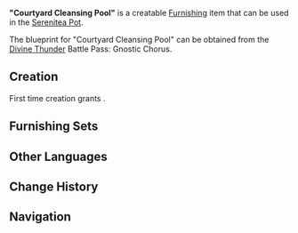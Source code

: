 {{Furnishing Infobox
|id             = 373125
|image          = Item Courtyard Cleansing Pool.png
|category       = Landscape
|subcategory    = Item
|rarity         = 4
|adeptal_energy = 90
|load           = 125
|reduced_load   = 94
|description    = A bowl of water that one cleans one's hands with. It is often set up along the main path to the tea garden.<br />To some Inazumans, carefully washing one's hands and settling one's breathing and state of mind before entering a tea room is a tradition of utmost importance - that way, they can achieve a form of "purity of heart," which will allow them to fully experience the profound mysteries of the tea they shall taste.
|blueprint      = [[Battle Pass/Divine Thunder|Divine Thunder]] Battle Pass: Gnostic Chorus.
|battlepass          = Divine Thunder
}}
'''"Courtyard Cleansing Pool"''' is a creatable [[Furnishing]] item that can be used in the [[Serenitea Pot]].

The blueprint for "Courtyard Cleansing Pool" can be obtained from the [[Battle Pass/Divine Thunder|Divine Thunder]] Battle Pass: Gnostic Chorus.

==Creation==
First time creation grants {{Item|Trust|24|x=90}}.
{{Recipe
|type = Creation
|Otogi Wood = 8
|White Iron Chunk = 4
|time = 16h
|sort = Otogi Wood
}}

==Furnishing Sets==
{{Craft Usage}}

==Other Languages==
{{Other Languages
|en      = "Courtyard Cleansing Pool"
|zhs     = 「前庭净念池」
|zhs_rm  = "Qiántíng Jìngniàn Chí"
|zht     = 「前庭淨念池」
|zht_rm  = "Qiántíng Jìngniàn Chí"
|zh_tl   = 
|ja      = 「庭の浄念池」
|ja_rm   = Niwa no Jou nen-chi
|ja_tl   = 
|ko      = 「청정 연못」
|ko_rm   = "Cheongjeong Yeonmot"
|ko_tl   = "Clean Pond"
|es      = Fuente de la pureza
|es_tl   = Fountain of Purity
|fr      = « Purification de l'esprit »
|fr_tl   = "Purification of the Spirit"
|ru      = «Источник чистоты»
|ru_tl   = 
|th      = "สระชำระจิตใจหน้าสวน"
|th_rm   = "Sara Chamra Chitchai Nat Won"
|th_tl   = 
|vi      = Hồ Tịnh Niệm
|vi_tl   = 
|de      = „Reinigungsbecken des Vorgartens“
|de_tl   = "Courtyard Cleansing Pool"
|id      = "Kolam Pembersih Halaman"
|id_tl   = "Courtyard Cleansing Pool"
|pt      = “Piscina de Limpeza do Pátio”
|pt_tl   = 
}}

==Change History==
{{Change History|2.0}}

==Navigation==
{{Furnishing Navbox/Exterior|Landscape}}